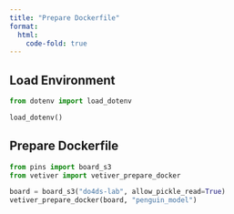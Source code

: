 ```yaml
---
title: "Prepare Dockerfile"
format:
  html:
    code-fold: true
---
```


## Load Environment

```python
from dotenv import load_dotenv

load_dotenv()
```

## Prepare Dockerfile

```python
from pins import board_s3
from vetiver import vetiver_prepare_docker

board = board_s3("do4ds-lab", allow_pickle_read=True)
vetiver_prepare_docker(board, "penguin_model")
```

